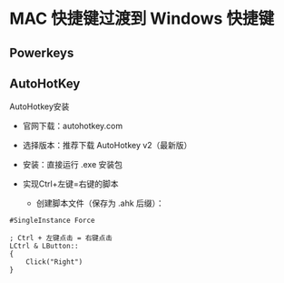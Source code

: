 
# MAC 快捷键过渡到 Windows 快捷键
## Powerkeys
## AutoHotKey
AutoHotkey安装

- 官网下载：autohotkey.com
- 选择版本：推荐下载 AutoHotkey v2（最新版）
- 安装：直接运行 .exe 安装包

- 实现Ctrl+左键=右键的脚本
  - 创建脚本文件（保存为 .ahk 后缀）：
```mac-ctrl-click.ahk
#SingleInstance Force

; Ctrl + 左键点击 = 右键点击
LCtrl & LButton::
{
    Click("Right")
}
```